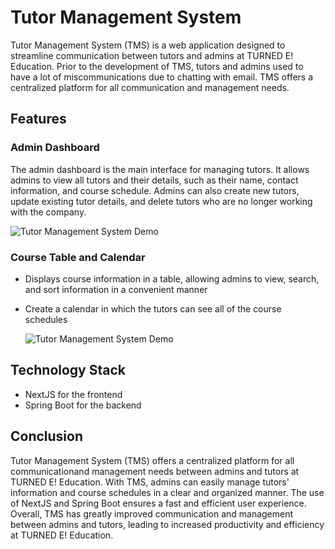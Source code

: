 # Tutor Management System

Tutor Management System (TMS) is a web application designed to streamline communication between tutors and admins at TURNED E! Education. Prior to the development of TMS, tutors and admins used to have a lot of miscommunications due to chatting with email. TMS offers a centralized platform for all communication and management needs.

## Features

### Admin Dashboard

The admin dashboard is the main interface for managing tutors. It allows admins to view all tutors and their details, such as their name, contact information, and course schedule. Admins can also create new tutors, update existing tutor details, and delete tutors who are no longer working with the company.

<img
  src="/projects/TutorManagementSystemDemo2.jpg"
  alt="Tutor Management System Demo"
/>
### Course Table and Calendar

- Displays course information in a table, allowing admins to view, search, and sort information in a convenient manner
- Create a calendar in which the tutors can see all of the course schedules

  <img
    src="/projects/TutorManagementSystemDemo1.jpg"
    alt="Tutor Management System Demo"
  />

## Technology Stack

- NextJS for the frontend
- Spring Boot for the backend

## Conclusion

Tutor Management System (TMS) offers a centralized platform for all communicationand management needs between admins and tutors at TURNED E! Education. With TMS, admins can easily manage tutors' information and course schedules in a clear and organized manner. The use of NextJS and Spring Boot ensures a fast and efficient user experience. Overall, TMS has greatly improved communication and management between admins and tutors, leading to increased productivity and efficiency at TURNED E! Education.
